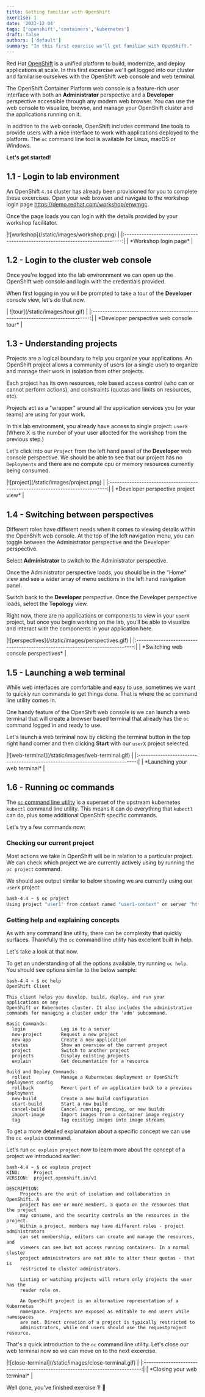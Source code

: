 ```yaml
---
title: Getting familiar with OpenShift
exercise: 1
date: '2023-12-04'
tags: ['openshift','containers','kubernetes']
draft: false
authors: ['default']
summary: "In this first exercise we'll get familiar with OpenShift."
---
```


Red Hat [OpenShift](https://www.redhat.com/en/technologies/cloud-computing/openshift) is a unified platform to build, modernize, and deploy applications at scale. In this first excercise we'll get logged into our cluster and familarise ourselves with the OpenShift web console and web terminal.

The OpenShift Container Platform web console is a feature-rich user interface with both an **Administrator** perspective and a **Developer** perspective accessible through any modern web browser. You can use the web console to visualize, browse, and manage your OpenShift cluster and the applications running on it.

In addition to the web console, OpenShift includes command line tools to provide users with a nice interface to work with applications deployed to the platform. The `oc` command line tool is available for Linux, macOS or Windows.

**Let's get started!**

## 1.1 - Login to lab environment

An OpenShift `4.14` cluster has already been provisioned for you to complete these excercises. Open your web browser and navigate to the workshop login page https://demo.redhat.com/workshop/enwmgc.

Once the page loads you can login with the details provided by your workshop facilitator.

<Zoom>
|![workshop](/static/images/workshop.png)             | 
|:-----------------------------------------------------------------------------:|
| *Workshop login page*                                                         |
</Zoom>


## 1.2 - Login to the cluster web console

Once you're logged into the lab environnment we can open up the OpenShift web console and login with the credentials provided. 

When first logging in you will be prompted to take a tour of the **Developer** console view, let's do that now. 

<Zoom>
| ![tour](/static/images/tour.gif)                    | 
|:-----------------------------------------------------------------------------:|
| *Developer perspective web console tour*                                      |
</Zoom>


## 1.3 - Understanding projects

Projects are a logical boundary to help you organize your applications. An OpenShift project allows a community of users (or a single user) to organize and manage their work in isolation from other projects. 

Each project has its own resources, role based access control (who can or cannot perform actions), and constraints (quotas and limits on resources, etc). 

Projects act as a "wrapper" around all the application services you (or your teams) are using for your work.

In this lab environment, you already have access to single project: `userX` (Where X is the number of your user allocted for the workshop from the previous step.)

Let's click into our `Project` from the left hand panel of the **Developer** web console perspective. We should be able to see that our project has no `Deployments` and there are no compute cpu or memory resources currently being consumed.

<Zoom>
|![project](/static/images/project.png)               | 
|:-----------------------------------------------------------------------------:|
| *Developer perspective project view*                                          |
</Zoom>


## 1.4 - Switching between perspectives

Different roles have different needs when it comes to viewing details within the OpenShift web console. At the top of the left navigation menu, you can toggle between the Administrator perspective and the Developer perspective.

Select **Administrator** to switch to the Administrator perspective. 

Once the Administrator perspective loads, you should be in the "Home" view and see a wider array of menu sections in the left hand navigation panel.

Switch back to the **Developer** perspective. Once the Developer perspective loads, select the **Topology** view.

Right now, there are no applications or components to view in your `userX`  project, but once you begin working on the lab, you’ll be able to visualize and interact with the components in your application here.

<Zoom>
|![perspectives](/static/images/perspectives.gif)     | 
|:-----------------------------------------------------------------------------:|
| *Switching web console perspectives*                                          |
</Zoom>



## 1.5 - Launching a web terminal

While web interfaces are comfortable and easy to use, sometimes we want to quickly run commands to get things done. That is where the `oc` command line utility comes in.

One handy feature of the OpenShift web console is we can launch a web terminal that will create a browser based terminal that already has the `oc` command logged in and ready to use.

Let's launch a web terminal now by clicking the terminal button in the top right hand corner and then clicking **Start** with our `userX` project selected.

<Zoom>
|![web-terminal](/static/images/web-terminal.gif)     | 
|:-----------------------------------------------------------------------------:|
| *Launching your web terminal*                                                 |
</Zoom>


## 1.6 - Running oc commands

The [`oc` command line utility](https://docs.openshift.com/container-platform/4.14/cli_reference/openshift_cli/getting-started-cli.html#creating-a-new-app) is a superset of the upstream kubernetes `kubectl` command line utility. This means it can do everything that `kubectl` can do, plus some additional OpenShift specific commands.

Let's try a few commands now:


### Checking our current project

Most actions we take in OpenShift will be in relation to a particular project. We can check which project we are currently actively using by running the `oc project` command.

We should see output similar to below showing we are currently using our `userX` project:

```bash
bash-4.4 ~ $ oc project
Using project "user1" from context named "user1-context" on server "https://172.31.0.1:443".
```

### Getting help and explaining concepts

As with any command line utility, there can be complexity that quickly surfaces. Thankfully the `oc` command line utility has excellent built in help. 

Let's take a look at that now.

To get an understanding of all the options available, try running `oc help`. You should see options similar to the below sample:

```text
bash-4.4 ~ $ oc help
OpenShift Client

This client helps you develop, build, deploy, and run your applications on any
OpenShift or Kubernetes cluster. It also includes the administrative
commands for managing a cluster under the 'adm' subcommand.

Basic Commands:
  login             Log in to a server
  new-project       Request a new project
  new-app           Create a new application
  status            Show an overview of the current project
  project           Switch to another project
  projects          Display existing projects
  explain           Get documentation for a resource

Build and Deploy Commands:
  rollout           Manage a Kubernetes deployment or OpenShift deployment config
  rollback          Revert part of an application back to a previous deployment
  new-build         Create a new build configuration
  start-build       Start a new build
  cancel-build      Cancel running, pending, or new builds
  import-image      Import images from a container image registry
  tag               Tag existing images into image streams

```


To get a more detailed explanataion about a specific concept we can use the `oc explain` command.

Let's run `oc explain project` now to learn more about the concept of a project we introduced earlier:

```text
bash-4.4 ~ $ oc explain project
KIND:     Project
VERSION:  project.openshift.io/v1

DESCRIPTION:
     Projects are the unit of isolation and collaboration in OpenShift. A
     project has one or more members, a quota on the resources that the project
     may consume, and the security controls on the resources in the project.
     Within a project, members may have different roles - project administrators
     can set membership, editors can create and manage the resources, and
     viewers can see but not access running containers. In a normal cluster
     project administrators are not able to alter their quotas - that is
     restricted to cluster administrators.

     Listing or watching projects will return only projects the user has the
     reader role on.

     An OpenShift project is an alternative representation of a Kubernetes
     namespace. Projects are exposed as editable to end users while namespaces
     are not. Direct creation of a project is typically restricted to
     administrators, while end users should use the requestproject resource.
```


That's a quick introduction to the `oc` command line utility. Let's close our web terminal now so we can move on to the next excercise.

<Zoom>
|![close-terminal](/static/images/close-terminal.gif) | 
|:-----------------------------------------------------------------------------:|
| *Closing your web terminal*                                                   |
</Zoom>

Well done, you've finished exercise 1! 🎉
